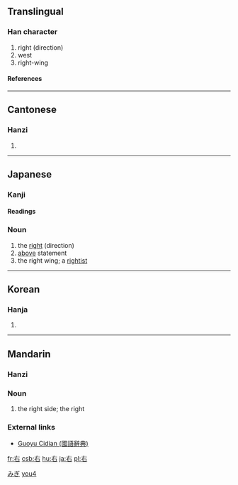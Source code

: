 {{see|石}}
==Translingual==
===Han character===
{{Han char|rn=30|rad=口|as=02|sn=5|four=4060<sub>0</sub>|canj=大口 (KR)}}
# right (direction)
# west
# right-wing
====References====
{{Han ref|kx=0173.050|dkj=03250|dj=0385.010|hdz=10569.010|uh=53F3|ud=21491|bh=A56B|bd=42347}}
----
==Cantonese==
===Hanzi===
{{yue-hanzi|jyut=|y=yau6}}
# {{defn|Cantonese}}
----
== Japanese ==
[[Category:1000_Japanese_basic_words|みぎ]]


===Kanji===
{{ja-kanji|grade=1|rs=口02}}
====Readings====
{{ja-readings|on=[[う]] (u), [[ゆう]] (yū)|kun=[[みぎ]] (migi), [[たすける]] (tasukeru)}}
=== Noun ===
{{ja-noun|k|hira=みぎ|rom=migi}}
# the [[right]] (direction)
# [[above]] statement
# the right wing; a [[rightist]]
----

==Korean==
===Hanja===
{{ko-hanja|hangeul=우|eumhun=오른쪽|rv=u|mr=u}}
# {{defn|Korean}}




----
==Mandarin==
===Hanzi===
{{cmn-hanzi|pin=[[yòu]] ([[you4]])|wg=yu<sup>4</sup>}}
{{zh-hanzi|[[右]]}}

===Noun===
{{cmn-noun|ts|pin=yòu|pint=you4|rs=口02}}

# {{Beginning Mandarin|lang=zh-tw|skey=口02}} the right side; the right

===External links===
*[http://140.111.34.46/cgi-bin/dict/GetContent.cgi?Database=dict&DocNum=148110&GraphicWord=yes&QueryString=%A5k Guoyu Cidian (國語辭典)]

[[Category:zh-cn:Beginning Mandarin|you4]]

[[fr:右]]
[[csb:右]]
[[hu:右]]
[[ja:右]]
[[pl:右]]